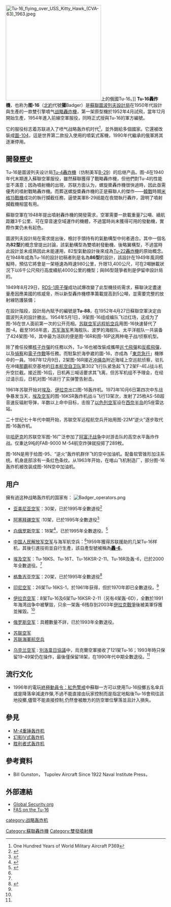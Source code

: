 {{軍用飛機
|名稱=图-16<br />Ту–16<br /><small>[[北约代号|北约代号]]：獾（Badger）</small>
|圖片= [[File:Tupolev_Tu-16_above_Soviet_cruiser_1984.jpg|300px]]
|照片說明= 1984年攝於西太平洋的Tu-16，左下方艦隻為[[卡拉級巡洋艦|卡拉級巡洋艦]]
|圖片2=
|照片說明2=
|類型=[[战略轰炸机|战略轰炸机]]
|代號=[[北约代号|北约代号]]：''Badger''（獾）
|乘員=6-7名
|首飛=1952年4月27日
|服役=1954年
|退役=1993 （俄羅斯空軍）
|設計= [[圖波列夫設計局|圖波列夫設計局]]
|生產=
|產量=1,509架<ref name="Goebel">{{cite web|url=http://www.vectorsite.net/avtu16.html|title=VectorSite|work=The Tupolev Tu-16 "Badger"|accessdate=2007-01-12|archive-date=2012-04-18|archive-url=https://www.webcitation.org/671NR8R96?url=http://www.vectorsite.net/avtu16.html|dead-url=no}}</ref>
|造價=
|狀態= 现役56架，其中图-95MS型43架
|用戶= {{flagicon|USSR}}[[蘇聯空軍|蘇聯空軍]]<br/>{{flagicon|USSR}}[[蘇聯海軍航空兵|蘇聯海軍航空兵]]<br/>{{flagicon|RUS}}[[俄罗斯空天军|俄罗斯空天军]]
|衍生= [[圖-104|圖-104客機]] <br/>[[圖-124|圖-124客機]]<br/>[[轟-6|轟-6 战略轟炸機]]
|榮譽=
|長度={{convert|34.8|m}}
|翼展={{convert|33.0|m}}
|高度={{convert|10.36|m}}
|翼面積={{convert|165|m2}}
|空重={{convert|37200|kg}}
|載重=
|正常起飛重量={{convert|76000|kg}}
|最大起飛重量={{convert|79000|kg}}
|發動機=2具[[亞歷山大·亞歷山德羅維奇·米庫林|米庫林]]AM-3 M-500型[[渦輪噴射發動機|渦輪噴射發動機]]
|功率= 單台推力{{convert|93.2|kN}}
|燃油量= <!--{{convert||kg}}-->
|最大速度={{convert|1050|km/h}}（0.85馬赫）
|巡航速度=<!--{{convert||km/h}}-->
|爬升率=<!--{{convert||m/s}}-->
|實用升限={{convert|12800|m}}
|最大升限=<!--{{convert||m}}-->
|最大航程={{convert|7200|km}}
|翼負荷={{convert|460|kg/m2}}
|推重比=0.24
|作戰半徑=<!--{{convert||km}}-->
|滑跑距離=<!--{{convert||m}}-->
|機槍=
|機炮=6-7具[[AM-23機炮|AM-23]]型23公釐雷達控制機砲
|火箭=
|飛彈=[[空对地导弹|空对地导弹]]：<br />Kh-20、[[Kh-22导弹|Kh-22]]<br />Kh-26、[[Kh-55导弹|Kh-55]]
|炸彈=60枚FAB-250炸彈，或<br />30枚FAB-500炸彈。
|其他=载弹量（包括飞弹）：最多15,000公斤（33,000磅）
}}

[[File:Tu-16_flying_over_USS_Kitty_Hawk_(CVA-63)_1963.jpeg|300px]]上的俄國Tu-16。]]
'''Tu-16轟炸機'''，也称为'''图-16'''（[[北約|北約]]代號'''獾'''Badger）是[[蘇聯|蘇聯]][[圖波列夫公司|圖波列夫設計局]]在1950年代設計與生產的一款雙引擎噴气[[战略轟炸機|战略轟炸機]]，第一架原型機於1952年4月試飛，當年12月開始生產，1954年進入前線空軍服役，同時正式授與Tu-16的軍方編號。

它的服役标志着苏联进入了喷气战略轰炸机时代<ref>One Hundred Years of World Military Aircraft P369</ref>，並外銷給多個國家。它還被改裝成[[圖-104|圖-104]]，這是世界第二款投入使用的噴氣式客機，1990年代繼承的俄軍將其逐漸停用。

==開發歷史==
Tu-16是圖波列夫设计局[[圖-4|Tu-4轟炸機]]（仿制美军[[B-29轟炸機|B-29]]）的后继产品。图-4在1940年代末期進入蘇聯空軍服役，雖然蘇聯獲得了戰略轟炸機，但他們對Tu-4的性能並不滿意；因為噴射機的出現，苏联方面认为，螺旋槳轟炸機很快過時，因此亟需優秀的噴射戰略轟炸機。而葬送螺旋槳轟炸機的正是蘇聯人的傑作——[[韓戰|韓戰]]時期[[米格15戰機|米格15戰機]]成功的執行攔截任務，逼使美軍B-29祗能在夜間執行轟炸，證明了噴射攔截機相當有用。

蘇聯空軍在1948年提出噴射轟炸機的開發需求，空軍需要一款載重量7公噸、續航距離3千公里、可在穿音速空域運作的機體，不過當時尚未獲得可用的發動機，實際作業仍未有起色。

圖波列夫設計局在需求提出後，檢討手頭持有的氣動構型中何者適合。其中一個名為'''82型'''的概念曾提出討論，該氣動構型為雙噴射發動機、後略翼構型，不過當時此設計並未成熟因此未能運用，82型氣動設計後來成為[[Tu-22轟炸機|Tu-22轟炸機]]的原始概念。在1948年成為Tu-16的設計初稿者則是名為'''86型'''的設計，該設計在1949年風洞模擬時，預估它將會是一架極速為時速980公里，升限13,400公尺，可在2噸酬載狀況下以6千公尺飛行高度續航4000公里的機型；與86型競爭者則是伊留申設計局的{{link-en|Il-46轟炸機|Ilyushin Il-46}}。

1949年8月29日，[[RDS-1原子彈|RDS-1原子彈]]成功試爆改變了此型機技術需求，蘇聯決定盡速量產{{link-en|RDS-3原子彈|RDS-3}}因應美國的核威脅，所以新型轟炸機標準籌載提高到5公噸，並需要完整的放射線防護裝備；

在設計階段，設計局內賦予的編號是'''Tu-88'''，在1952年4月27日蘇聯空軍決定由圖波列夫的設計勝出。1954年5月1日，9架图-16组成编队飞过红场，这成为了图-16在世人面前第一次的公开亮相。[[苏联空军远程航空兵|苏联空军远程航空兵]]用图-16快速替代了图-4。截至1958年底，[[苏军海军|苏军海军]]黑海舰队、波罗的海舰队、太平洋舰队一共装备了424架图-16，其中最为活跃的便是图-16R和图-16P这两种电子战/侦察机型。

除了擔任投擲[[核子炸彈|核子炸彈]]的任務以外，Tu-16也被改裝成攜帶[[巡弋飛彈|巡弋飛彈]]和[[反艦飛彈|反艦飛彈]]，以及[[偵察|偵察]]和[[電子作戰|電子作戰]]等任務。而駐紮於海參崴的圖-16，亦成為「[[東京急行_(軍事行動)|東京急行]]」機隊中的一員。1987年12月9日，2架图-16R接近[[冲绳岛|冲绳岛]]附近海域上空巡航侦察，驻扎在冲绳[[那霸|那霸]]航空基地的[[日本航空自卫队|日本航空自卫队]]第302飞行队紧急起飞了2架F-4EJ战斗机升空拦截。接近图-16后，日机再三喊话要求其飞离，但苏军机组不予理会，在经过请示后，日机对图-16进行了实弹警告射击。

1961年苏联开始对[[埃及|埃及]]、[[伊拉克|伊拉克]]出口图-16轰炸机。1973年10月6日第四次中东战争暴发当天，[[埃及空军|埃及空军]]的图-16KSR轰炸机战斗飞行13架次，发射了25枚AS-5B超音速反辐射导弹，半数以上命中目标，击毁了[[以色列空军|以色列空军]]设在[[西奈半岛|西奈半岛]]的5座雷达站。

二十世纪七十年代中期开始，苏联空军远程航空兵开始用图-22M“逆火”逐步取代图-16轰炸机。

驻[[哈萨克|哈萨克]]的苏联空军图-16广泛参加了[[阿富汗战争|阿富汗战争]]中对游击队的高空水平轰炸作战。仅重达9吨的FAB-9000 M-54航空炸弹就投掷了289枚。

图-16N是用于给图-95、“逆火”轰炸机群伴飞的空中加油机。配备软管锥形加注系统。机身底部涂有一条红色条纹。从1963年开始，在喀山飞机制造厂，部分图-16轰炸机被改装成图-16N空中加油机。

==用户==
擁有過这种战略轰炸机的国家有：
[[File:Badger_operators.png|thumb]]

; {{ARM}}
*[[亚美尼亚空军|亚美尼亚空军]]：30架，已於1995年全數退役<ref name="WAF4">{{cite web |url=http://www.worldairforces.com/Countries/armenia/arm.html |title=World Air Forces |work=Armenia Air Force |accessdate=2007-01-12 |deadurl=yes |archiveurl=https://web.archive.org/web/20070115114214/http://worldairforces.com/Countries/armenia/arm.html |archivedate=2007-01-15 }}</ref>
; {{AZE}}
*[[阿塞拜疆空军|阿塞拜疆空军]] :10架，已於1995年全數退役<ref name="WAF1">{{cite web |url=http://www.worldairforces.com/Countries/azerbaijan/aze.html |title=World Air Forces |work=Azerbaijan Air Force |accessdate=2007-01-12 |deadurl=yes |archiveurl=https://web.archive.org/web/20061112094401/http://www.worldairforces.com/countries/azerbaijan/aze.html |archivedate=2006-11-12 }}</ref>
; {{BLR}}
*[[白俄罗斯空军|白俄罗斯空军]]：18架<ref name="AI">{{cite journal |quotes= |last= |first= |authorlink= |date=August 2006 |title= Aircraft Profile:Tupolev Tu-16 ''Badger'' |journal= Air International |volume= |issue= |pages= |id= |url= |accessdate= }}</ref>，已於1995年全數退役。<ref name="WAF2">{{cite web |url=http://www.worldairforces.com/Countries/belarus/bye.html |title=World Air Forces |work=Belarus Air Force |accessdate=2007-01-12 |deadurl=yes |archiveurl=https://web.archive.org/web/20061231070813/http://www.worldairforces.com/Countries/belarus/bye.html |archivedate=2006-12-31 }}</ref>
; {{PRC}}
*[[中国人民解放军空军|中国人民解放军空军]]与海军航空兵：<ref name="Goebel" />1959年獲得苏联援助的几架Tu-16样机，其後引進技術並自行生產，該自產型號被稱為'''[[轟-6|轟-6]]'''。
; {{EGY}}
*[[埃及空军|埃及空军]]：Tu-16KS、Tu-16T、Tu-16KSR-2-11、Tu-16R及轰-6，已於2000年全數退役。<ref name="Goebel" />
; {{GEO}}
*[[格鲁吉亚空军|格鲁吉亚空军]]：20架，已於1995年全數退役<ref name="WAF3">{{cite web |url=http://www.worldairforces.com/Countries/georgia/geo.html |title=World Air Forces |work=Georgia Air Force |accessdate=2007-01-12 |deadurl=yes |archiveurl=https://web.archive.org/web/20070117013641/http://worldairforces.com/Countries/georgia/geo.html |archivedate=2007-01-17 }}</ref>
; {{IDN}}
*[[印尼空军|印尼空军]]：26架Tu-16KS-1，於1961年获得，但於1970年即已全數退役。<ref name="Goebel" />

; {{flag|Iraq|1991}}
*[[伊拉克空军|伊拉克空军]]：8架Tu-16及6架Tu-16KSR-2-11（另有4架轰-6D），全數於1991年海湾战争中被擊毀，只余一架轰-6残存到2003年[[伊拉克戰爭|伊拉克戰爭]]後被美軍俘獲並摧毀。<ref name="Goebel" />
; {{RUS}}
*[[俄罗斯空军|俄罗斯空军]]：具體數量不詳，已於1993年全數退役。
; {{USSR}}
*[[苏联空军|苏联空军]]
*[[苏联海軍航空兵|苏联海軍航空兵]]
; {{UKR}}
*[[乌克兰空军|乌克兰空军]] : [[別洛韋日協議|別洛韋日協議]]中，烏克蘭空軍接收了121架Tu-16；1993年時只保留19-49架仍在操作，最後僅保留18架，在1990年代中期全數退役。<ref name="AI" />

== 流行文化 ==
*1996年的電玩[[終極動員令：紅色警戒|終極動員令：紅色警戒]]中蘇聯一方可以使用Tu-16投擲五名傘兵或是降落傘減速炸彈,不過不能直接由玩家控制而是指定地點後Tu-16會飛往該地投擲,儘管不能直接控制,仍然會被敵方的防空單位擊落並且計入損失。

==參見==
*[[M-4重锤轰炸机|M-4重锤轰炸机]]
*[[幻影IV式轰炸机|幻影IV式轰炸机]]
*[[胜利者式轰炸机|胜利者式轰炸机]]

==參考資料==
<references/>
*Bill Gunston， Tupolev Aircraft Since 1922 Naval Institute Press，{{ISBN|1557508828}}

==外部連結==
* [http://www.globalsecurity.org Global Security.org]{{Wayback|url=http://www.globalsecurity.org/ |date=20180612173512 }}
* [http://www.fas.org/nuke/guide/russia/bomber/tu-16.htm FAS on the Tu-16]{{Wayback|url=http://www.fas.org/nuke/guide/russia/bomber/tu-16.htm |date=20110412022207 }}

{{Tupolev aircraft}}

{{Authority control}}
{{DEFAULTSORT:Tu-16}}
[[Category:蘇聯轟炸機|Category:蘇聯轟炸機]]
[[category:战略轰炸机|category:战略轰炸机]]
[[Category:雙發噴射機|Category:雙發噴射機]]